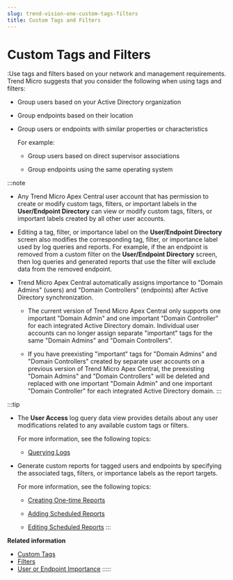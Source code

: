 ```yaml
---
slug: trend-vision-one-custom-tags-filters
title: Custom Tags and Filters
---
```

# Custom Tags and Filters

:Use tags and filters based on your network and management requirements. Trend Micro suggests that you consider the following when using tags and filters:

- Group users based on your Active Directory organization

- Group endpoints based on their location

- Group users or endpoints with similar properties or characteristics

  For example:

  - Group users based on direct supervisor associations

  - Group endpoints using the same operating system

:::note

- Any Trend Micro Apex Central user account that has permission to create or modify custom tags, filters, or important labels in the **User/Endpoint Directory** can view or modify custom tags, filters, or important labels created by all other user accounts.

- Editing a tag, filter, or importance label on the **User/Endpoint Directory** screen also modifies the corresponding tag, filter, or importance label used by log queries and reports. For example, if the an endpoint is removed from a custom filter on the **User/Endpoint Directory** screen, then log queries and generated reports that use the filter will exclude data from the removed endpoint.

- Trend Micro Apex Central automatically assigns importance to "Domain Admins" (users) and "Domain Controllers" (endpoints) after Active Directory synchronization.

  - The current version of Trend Micro Apex Central only supports one important "Domain Admin" and one important "Domain Controller" for each integrated Active Directory domain. Individual user accounts can no longer assign separate "important" tags for the same "Domain Admins" and "Domain Controllers".

  - If you have preexisting "important" tags for "Domain Admins" and "Domain Controllers" created by separate user accounts on a previous version of Trend Micro Apex Central, the preexisting "Domain Admins" and "Domain Controllers" will be deleted and replaced with one important "Domain Admin" and one important "Domain Controller" for each integrated Active Directory domain.
:::

:::tip

- The **User Access** log query data view provides details about any user modifications related to any available custom tags or filters.

  For more information, see the following topics:

  - [Querying Logs](querying-logs.mdx)

- Generate custom reports for tagged users and endpoints by specifying the associated tags, filters, or importance labels as the report targets.

  For more information, see the following topics:

  - [Creating One-time Reports](creating-one-time-reports.mdx)

  - [Adding Scheduled Reports](adding-scheduled-reports.mdx)

  - [Editing Scheduled Reports](editing-scheduled-reports.mdx)
:::

**Related information**

- [Custom Tags](custom-tags.mdx)
- [Filters](filters-endpoint-user.mdx)
- [User or Endpoint Importance](user-or-endpoint-importance.mdx)
:::::
